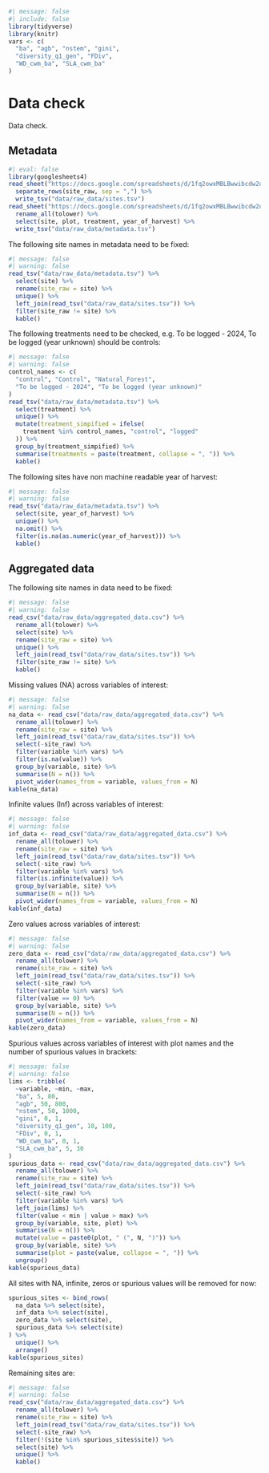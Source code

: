 ```r
#| message: false
#| include: false
library(tidyverse)
library(knitr)
vars <- c(
  "ba", "agb", "nstem", "gini",
  "diversity_q1_gen", "FDiv",
  "WD_cwm_ba", "SLA_cwm_ba"
)
```

# Data check {.unnumbered}

Data check.

## Metadata

```r
#| eval: false
library(googlesheets4)
read_sheet("https://docs.google.com/spreadsheets/d/1fq2owxMBLBwwibcdw2uQQFxnIhsMbaH4Qcj_xUwVvSQ/edit?usp=sharing", 2) %>% # nolint
  separate_rows(site_raw, sep = ",") %>%
  write_tsv("data/raw_data/sites.tsv")
read_sheet("https://docs.google.com/spreadsheets/d/1fq2owxMBLBwwibcdw2uQQFxnIhsMbaH4Qcj_xUwVvSQ/edit?gid=0#gid=0", col_types = "c") %>% # nolint
  rename_all(tolower) %>%
  select(site, plot, treatment, year_of_harvest) %>%
  write_tsv("data/raw_data/metadata.tsv")
```

The following site names in metadata need to be fixed:

```r
#| message: false
#| warning: false
read_tsv("data/raw_data/metadata.tsv") %>%
  select(site) %>%
  rename(site_raw = site) %>%
  unique() %>%
  left_join(read_tsv("data/raw_data/sites.tsv")) %>%
  filter(site_raw != site) %>%
  kable()
```

The following treatments need to be checked, e.g. To be logged - 2024, To be logged (year unknown) should be controls:

```r
#| message: false
#| warning: false
control_names <- c(
  "control", "Control", "Natural_Forest",
  "To be logged - 2024", "To be logged (year unknown)"
)
read_tsv("data/raw_data/metadata.tsv") %>%
  select(treatment) %>%
  unique() %>%
  mutate(treatment_simpified = ifelse(
    treatment %in% control_names, "control", "logged"
  )) %>%
  group_by(treatment_simpified) %>%
  summarise(treatments = paste(treatment, collapse = ", ")) %>%
  kable()
```

The following sites have non machine readable year of harvest:

```r
#| message: false
#| warning: false
read_tsv("data/raw_data/metadata.tsv") %>%
  select(site, year_of_harvest) %>%
  unique() %>%
  na.omit() %>%
  filter(is.na(as.numeric(year_of_harvest))) %>%
  kable()
```

## Aggregated data

The following site names in data need to be fixed:

```r
#| message: false
#| warning: false
read_csv("data/raw_data/aggregated_data.csv") %>%
  rename_all(tolower) %>%
  select(site) %>%
  rename(site_raw = site) %>%
  unique() %>%
  left_join(read_tsv("data/raw_data/sites.tsv")) %>%
  filter(site_raw != site) %>%
  kable()
```

Missing values (NA) across variables of interest:

```r
#| message: false
#| warning: false
na_data <- read_csv("data/raw_data/aggregated_data.csv") %>%
  rename_all(tolower) %>%
  rename(site_raw = site) %>%
  left_join(read_tsv("data/raw_data/sites.tsv")) %>%
  select(-site_raw) %>%
  filter(variable %in% vars) %>%
  filter(is.na(value)) %>%
  group_by(variable, site) %>%
  summarise(N = n()) %>%
  pivot_wider(names_from = variable, values_from = N)
kable(na_data)
```

Infinite values (Inf) across variables of interest:

```r
#| message: false
#| warning: false
inf_data <- read_csv("data/raw_data/aggregated_data.csv") %>%
  rename_all(tolower) %>%
  rename(site_raw = site) %>%
  left_join(read_tsv("data/raw_data/sites.tsv")) %>%
  select(-site_raw) %>%
  filter(variable %in% vars) %>%
  filter(is.infinite(value)) %>%
  group_by(variable, site) %>%
  summarise(N = n()) %>%
  pivot_wider(names_from = variable, values_from = N)
kable(inf_data)
```

Zero values across variables of interest:

```r
#| message: false
#| warning: false
zero_data <- read_csv("data/raw_data/aggregated_data.csv") %>%
  rename_all(tolower) %>%
  rename(site_raw = site) %>%
  left_join(read_tsv("data/raw_data/sites.tsv")) %>%
  select(-site_raw) %>%
  filter(variable %in% vars) %>%
  filter(value == 0) %>%
  group_by(variable, site) %>%
  summarise(N = n()) %>%
  pivot_wider(names_from = variable, values_from = N)
kable(zero_data)
```

Spurious values across variables of interest with plot names and the number of spurious values in brackets:

```r
#| message: false
#| warning: false
lims <- tribble(
  ~variable, ~min, ~max,
  "ba", 5, 80,
  "agb", 50, 800,
  "nstem", 50, 1000,
  "gini", 0, 1,
  "diversity_q1_gen", 10, 100,
  "FDiv", 0, 1,
  "WD_cwm_ba", 0, 1,
  "SLA_cwm_ba", 5, 30
)
spurious_data <- read_csv("data/raw_data/aggregated_data.csv") %>%
  rename_all(tolower) %>%
  rename(site_raw = site) %>%
  left_join(read_tsv("data/raw_data/sites.tsv")) %>%
  select(-site_raw) %>%
  filter(variable %in% vars) %>%
  left_join(lims) %>%
  filter(value < min | value > max) %>%
  group_by(variable, site, plot) %>%
  summarise(N = n()) %>%
  mutate(value = paste0(plot, " (", N, ")")) %>%
  group_by(variable, site) %>%
  summarise(plot = paste(value, collapse = ", ")) %>%
  ungroup()
kable(spurious_data)
```

All sites with NA, infinite, zeros or spurious values will be removed for now:

```r
spurious_sites <- bind_rows(
  na_data %>% select(site),
  inf_data %>% select(site),
  zero_data %>% select(site),
  spurious_data %>% select(site)
) %>%
  unique() %>%
  arrange()
kable(spurious_sites)
```

Remaining sites are:

```r
#| message: false
#| warning: false
read_csv("data/raw_data/aggregated_data.csv") %>%
  rename_all(tolower) %>%
  rename(site_raw = site) %>%
  left_join(read_tsv("data/raw_data/sites.tsv")) %>%
  select(-site_raw) %>%
  filter(!(site %in% spurious_sites$site)) %>%
  select(site) %>%
  unique() %>%
  kable()
```
